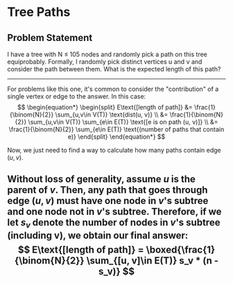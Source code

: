# Tree Paths
## Problem Statement
I have a tree with N ≤ 105 nodes and randomly pick a path on this tree equiprobably. Formally, I randomly pick distinct vertices u and v and consider the path between them. What is the expected length of this path?

---

For problems like this one, it's common to consider the "contribution" of a single vertex or edge to the answer. In this case:
$$
\begin{equation*}
\begin{split}
E\text{[length of path]}    &= \frac{1}{\binom{N}{2}} \sum_{u,v\in V(T)} \text{dist(u, v)} \\
                            &= \frac{1}{\binom{N}{2}} \sum_{u,v\in V(T)} \sum_{e\in E(T)} \text{[e is on path (u, v)]} \\
                            &= \frac{1}{\binom{N}{2}} \sum_{e\in E(T)} \text{(number of paths that contain e)}
\end{split}
\end{equation*}
$$

Now, we just need to find a way to calculate how many paths contain edge $(u, v)$.

Without loss of generality, assume $u$ is the parent of $v$. Then, any path that goes through edge $(u, v)$ must have one node in $v$'s subtree and one node not in $v$'s subtree. Therefore, if we let $s_v$ denote the number of nodes in $v$'s subtree (including v), we obtain our final answer:
$$
E\text{[length of path]} = \boxed{\frac{1}{\binom{N}{2}} \sum_{[u, v]\in E(T)} s_v * (n - s_v)}
$$
---